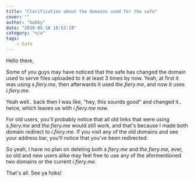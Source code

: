 ```yaml
---
title: "Clarification about the domains used for the safe"
cover: ""
author: "bobby"
date: "2018-05-16 18:52:18"
category: "n/a"
tags:
    - Safe
---
```

Hello there,

Some of you guys may have noticed that the safe has changed the domain used to serve files uploaded to it at least 3 times by now. Yeah, at first it was using *s.fiery.me*, then afterwards it used *the.fiery.me*, and now it uses *i.fiery.me*.

Yeah well.. back then I was like, "hey, this sounds good" and changed it.. twice, which leaves us with *i.fiery.me* now.

For old users, you'll probably notice that all old links that were using *s.fiery.me* and *the.fiery.me* would still work, and that's because I made both domain redirect to *i.fiery.me*. If you visit any of the old domains and see your address bar, you'll notice that you've been redirected.

So yeah, I have no plan on deleting both *s.fiery.me* and *the.fiery.me*, ever, so old and new users alike may feel free to use any of the aformentioned two domains or the current *i.fiery.me*.

That's all. See ya folks!

